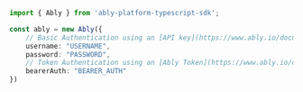 ```typescript index.ts
import { Ably } from 'ably-platform-typescript-sdk';

const ably = new Ably({
    // Basic Authentication using an [API key](https://www.ably.io/documentation/core-features/authentication#basic-authentication).
    username: "USERNAME",
    password: "PASSWORD",
    // Token Authentication using an [Ably Token](https://www.ably.io/documentation/core-features/authentication#basic-authentication), or optionally an [Ably JWT](https://www.ably.io/documentation/core-features/authentication#ably-jwt-process).
    bearerAuth: "BEARER_AUTH"
})
```
